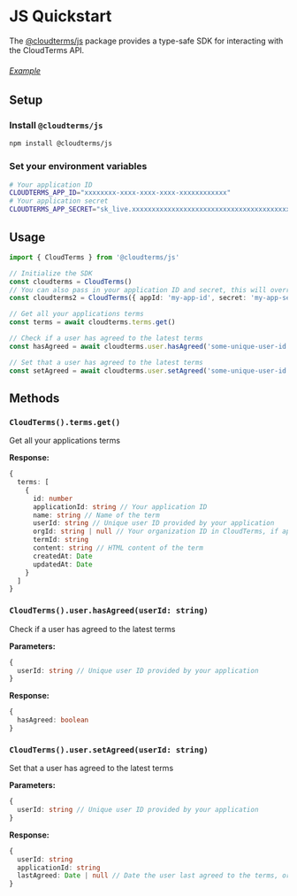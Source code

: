 # JS Quickstart

The [@cloudterms/js](https://www.npmjs.com/package/@cloudterms/js) package provides a type-safe SDK for interacting with the CloudTerms API.

###### [Example](https://github.com/cloudterms/cloudterms/tree/main/examples/js-sdk)

## Setup

### Install `@cloudterms/js`

```bash
npm install @cloudterms/js
```

### Set your environment variables

```bash
# Your application ID
CLOUDTERMS_APP_ID="xxxxxxxx-xxxx-xxxx-xxxx-xxxxxxxxxxxx"
# Your application secret
CLOUDTERMS_APP_SECRET="sk_live.xxxxxxxxxxxxxxxxxxxxxxxxxxxxxxxxxxxxxxxxxxxxxxxxxxxxxxxxxxxxxxxx"
```

## Usage

```typescript
import { CloudTerms } from '@cloudterms/js'

// Initialize the SDK
const cloudterms = CloudTerms()
// You can also pass in your application ID and secret, this will override the environment variables
const cloudterms2 = CloudTerms({ appId: 'my-app-id', secret: 'my-app-secret' })

// Get all your applications terms
const terms = await cloudterms.terms.get()

// Check if a user has agreed to the latest terms
const hasAgreed = await cloudterms.user.hasAgreed('some-unique-user-id')

// Set that a user has agreed to the latest terms
const setAgreed = await cloudterms.user.setAgreed('some-unique-user-id')
```

## Methods

### `CloudTerms().terms.get()`

Get all your applications terms

**Response:**

```typescript
{
  terms: [
    {
      id: number
      applicationId: string // Your application ID
      name: string // Name of the term
      userId: string // Unique user ID provided by your application
      orgId: string | null // Your organization ID in CloudTerms, if applicable
      termId: string
      content: string // HTML content of the term
      createdAt: Date
      updatedAt: Date
    }
  ]
}
```

### `CloudTerms().user.hasAgreed(userId: string)`

Check if a user has agreed to the latest terms

**Parameters:**

```typescript
{
  userId: string // Unique user ID provided by your application
}
```

**Response:**

```typescript
{
  hasAgreed: boolean
}
```

### `CloudTerms().user.setAgreed(userId: string)`

Set that a user has agreed to the latest terms

**Parameters:**

```typescript
{
  userId: string // Unique user ID provided by your application
}
```

**Response:**

```typescript
{
  userId: string
  applicationId: string
  lastAgreed: Date | null // Date the user last agreed to the terms, or null if they have never agreed
}
```
